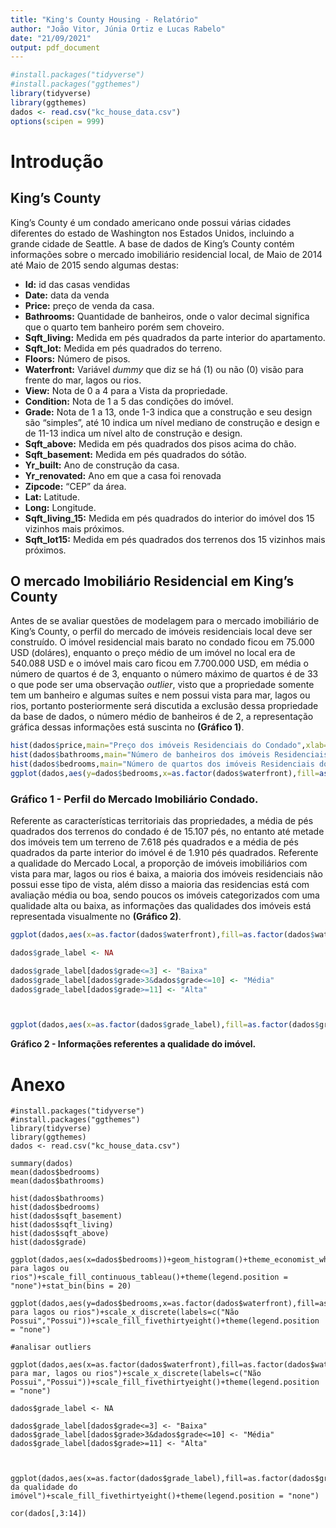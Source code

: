 ```yaml
---
title: "King's County Housing - Relatório"
author: "João Vitor, Júnia Ortiz e Lucas Rabelo"
date: "21/09/2021"
output: pdf_document
---
```


```r

#install.packages("tidyverse")
#install.packages("ggthemes")
library(tidyverse)
library(ggthemes)
dados <- read.csv("kc_house_data.csv")
options(scipen = 999)
```

# Introdução

## King's County

  King's County é um condado americano onde possui várias cidades diferentes do estado de Washington nos Estados Unidos, incluindo a grande cidade de Seattle. A base de dados de King's County contém informações sobre o mercado imobiliário residencial local, de Maio de 2014 até Maio de 2015 sendo algumas destas:
  
  - **Id:** id das casas vendidas
  - **Date:** data da venda
  - **Price:** preço de venda da casa.
  - **Bathrooms:** Quantidade de banheiros, onde o valor decimal significa que o quarto tem banheiro porém sem choveiro.
  - **Sqft_living:** Medida em pés quadrados da parte interior do apartamento.
  - **Sqft_lot:** Medida em pés quadrados do terreno.
  - **Floors:** Número de pisos.
  - **Waterfront:** Variável *dummy* que diz se há (1) ou não (0) visão para frente do mar, lagos ou rios.
  - **View:** Nota de 0 a 4 para a Vista da propriedade.
  - **Condition:** Nota de 1 a 5 das condições do imóvel.
  - **Grade:** Nota de 1 a 13, onde 1-3 indica que a construção e seu design são "simples", até 10 indica um nível mediano de construção e design e de 11-13 indica um nível alto de construção e design.
  - **Sqft_above:** Medida em pés quadrados dos pisos acima do chão.
  - **Sqft_basement:** Medida em pés quadrados do sótão.  
  - **Yr_built:** Ano de construção da casa.
  - **Yr_renovated:** Ano em que a casa foi renovada
  - **Zipcode:** "CEP" da área.
  - **Lat:** Latitude.
  - **Long:** Longitude.
  - **Sqft_living_15:** Medida em pés quadrados do interior do imóvel dos 15 vizinhos mais próximos.
  - **Sqft_lot15:** Medida em pés quadrados dos terrenos dos 15 vizinhos mais próximos.
  
## O mercado Imobiliário Residencial em King's County

 Antes de se avaliar questões de modelagem para o mercado imobiliário de King's County, o perfil do mercado de imóveis residenciais local deve ser construído. O imóvel residencial mais barato no condado ficou em 75.000 USD (doláres), enquanto o preço médio de um imóvel no local era de 540.088 USD e o imóvel mais caro ficou em 7.700.000 USD, em média o número de quartos é de 3, enquanto o número máximo de quartos é de 33 o que pode ser uma observação *outlier*, visto que a propriedade somente tem um banheiro e algumas suítes e nem possui vista para mar, lagos ou rios, portanto posteriormente será discutida a exclusão dessa propriedade da base de dados, o número médio de banheiros é de 2, a representação gráfica dessas informações está suscinta no **(Gráfico 1)**.

 
```r
hist(dados$price,main="Preço dos imóveis Residenciais do Condado",xlab="Preço",ylab="Quantidade",col = "aquamarine")
hist(dados$bathrooms,main="Número de banheiros dos imóveis Residenciais do Condado",xlab="Número de Banheiros",ylab="Quantidade",col = "aquamarine")
hist(dados$bedrooms,main="Número de quartos dos imóveis Residenciais do Condado",xlab="Número de Quartos",ylab="Quantidade",col = "aquamarine")
ggplot(dados,aes(y=dados$bedrooms,x=as.factor(dados$waterfront),fill=as.factor(dados$waterfront)))+geom_boxplot()+theme_classic()+labs(title="Número de quartos do imóvel segundo vista para lagos ou rios")+scale_x_discrete(labels=c("Não Possui","Possui"))+scale_fill_fivethirtyeight()+theme(legend.position = "none") +labs(x="Possuí vista para mar, lagos ou rios?",y="Número de Quartos")
```

### Gráfico 1 - Perfil do Mercado Imobiliário Condado.

 Referente as características territoriais das propriedades, a média de pés quadrados dos terrenos do condado é de 15.107 pés, no entanto até metade dos imóveis tem um terreno de 7.618 pés quadrados e a média de pés quadrados da parte interior do imóvel é de 1.910 pés quadrados. Referente a qualidade do Mercado Local, a proporção de imóveis imobiliários com vista para mar, lagos ou rios é baixa, a maioria dos imóveis residenciais não possui esse tipo de vista, além disso a maioria das residencias está com avaliação média ou boa, sendo poucos os imóveis categorizados com uma qualidade alta ou baixa, as informações das qualidades dos imóveis está representada visualmente no **(Gráfico 2)**.

```r

ggplot(dados,aes(x=as.factor(dados$waterfront),fill=as.factor(dados$waterfront)))+geom_bar()+theme_fivethirtyeight()+labs(title="Vista para mar, lagos ou rios")+scale_x_discrete(labels=c("Não Possui","Possui"))+scale_fill_fivethirtyeight()+theme(legend.position = "none") 

dados$grade_label <- NA

dados$grade_label[dados$grade<=3] <- "Baixa"
dados$grade_label[dados$grade>3&dados$grade<=10] <- "Média"
dados$grade_label[dados$grade>=11] <- "Alta"



ggplot(dados,aes(x=as.factor(dados$grade_label),fill=as.factor(dados$grade_label)))+geom_bar()+theme_fivethirtyeight()+labs(title="Avaliação da qualidade do imóvel",x="Qualidade")+scale_fill_fivethirtyeight()+theme(legend.position = "none") 


```
**Gráfico 2 - Informações referentes a qualidade do imóvel.**


# Anexo

```
#install.packages("tidyverse")
#install.packages("ggthemes")
library(tidyverse)
library(ggthemes)
dados <- read.csv("kc_house_data.csv")

summary(dados)
mean(dados$bedrooms)
mean(dados$bathrooms)

hist(dados$bathrooms)
hist(dados$bedrooms)
hist(dados$sqft_basement)
hist(dados$sqft_living)
hist(dados$sqft_above)
hist(dados$grade)

ggplot(dados,aes(x=dados$bedrooms))+geom_histogram()+theme_economist_white()+labs(title="Vista para lagos ou rios")+scale_fill_continuous_tableau()+theme(legend.position = "none")+stat_bin(bins = 20) 

ggplot(dados,aes(y=dados$bedrooms,x=as.factor(dados$waterfront),fill=as.factor(dados$waterfront)))+geom_boxplot()+theme_fivethirtyeight()+labs(title="Vista para lagos ou rios")+scale_x_discrete(labels=c("Não Possui","Possui"))+scale_fill_fivethirtyeight()+theme(legend.position = "none") 

#analisar outliers

ggplot(dados,aes(x=as.factor(dados$waterfront),fill=as.factor(dados$waterfront)))+geom_bar()+theme_fivethirtyeight()+labs(title="Vista para mar, lagos ou rios")+scale_x_discrete(labels=c("Não Possui","Possui"))+scale_fill_fivethirtyeight()+theme(legend.position = "none") 

dados$grade_label <- NA

dados$grade_label[dados$grade<=3] <- "Baixa"
dados$grade_label[dados$grade>3&dados$grade<=10] <- "Média"
dados$grade_label[dados$grade>=11] <- "Alta"



ggplot(dados,aes(x=as.factor(dados$grade_label),fill=as.factor(dados$grade_label)))+geom_bar()+theme_fivethirtyeight()+labs(title="Avaliação da qualidade do imóvel")+scale_fill_fivethirtyeight()+theme(legend.position = "none") 

cor(dados[,3:14])



```

